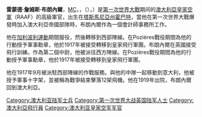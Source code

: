 {{多個問題|
{{unreferenced|time=2016-12-16T10:06:45+00:00}}
{{roughtranslation|time=2016-12-16T10:04:39+00:00}}
{{Orphan|time=2016-12-16T10:04:39+00:00}}
{{expand english|time=2021-01-01}}
}}
'''雷蒙德·詹姆斯·布朗內爾'''{{CBE}}，[[軍功十字勳章|MC]]，{{le|Military Medal||MM}}，（{{lang-en|Raymond James Brownell}}），{{bd|1894年|5月17日|1974年|4月12日|}}）是[[第一次世界大戰|第一次世界大戰]]期间的[[澳大利亞皇家空軍|澳大利亞皇家空軍]]（RAAF）的高級軍官，出生在[[塔斯馬尼亞州|塔斯馬尼亞州]][[霍巴特|霍巴特]]，當他在第一次世界大戰爆發時加入澳大利亞帝國部隊時，布朗內爾作為一個會計師事務所工作。

他在[[加利波利運動|加利波利運動]]期間服役，然後轉移到西部陣線。在Pozières戰役期間為他的行動授予軍事勳章，他於1917年被接受轉移到皇家飛行軍團。布朗內爾在英國接受飛行訓練。作為第二個中尉，他被派往西方陣線。在Pozières戰役期間為他的行動授予軍事勳章，他於1917年被接受轉移到皇家飛行軍團。

他在1917年9月被派駐西部陣線的作戰服務。與他的中隊一起移動到意大利，他被授予軍事十字架，並被稱為戰爭結束擊落12架飛機。他在1919年出院，布朗內爾回到澳大利亞。

{{normdaten}}
{{DEFAULTSORT:brownell}}
[[Category:澳大利亚陆军士兵|Category:澳大利亚陆军士兵]]
[[Category:第一次世界大战英国陆军人士|Category:第一次世界大战英国陆军人士]]
[[Category:澳大利亞飛行員|Category:澳大利亞飛行員]]
[[Category:澳大利亚皇家空军军官|Category:澳大利亚皇家空军军官]]